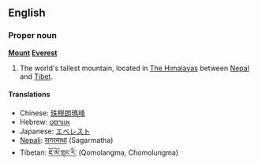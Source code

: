 ==English==
===Proper noun===
'''[[Mount]] [[Everest]]'''

# The world's tallest mountain, located in [[The Himalayas]] between [[Nepal]] and [[Tibet]].

====Translations====
*Chinese: [[珠穆朗瑪峰]]
*Hebrew: [[אוורסט]]
*Japanese: [[エベレスト]]
*[[Nepali]]: [[सगरमाथा]] (Sagarmatha)
*Tibetan: [[ཇོ་མོ་གླང་རི་]] (Qomolangma, Chomolungma)<!-- needs to be checked -->